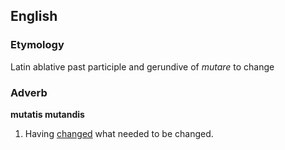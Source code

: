 ==English==
===Etymology===
Latin ablative past participle and gerundive of ''mutare'' to change
===Adverb===
{{wikipedia}}
'''mutatis mutandis'''
#Having [[change]]d what needed to be changed.